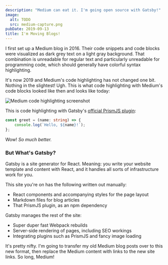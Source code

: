 ```yaml
---
description: "Medium can eat it. I'm going open source with Gatsby!"
image:
  alt: TODO
  src: medium-capture.png
pubDate: 2019-09-13
title: I'm Moving Blogs!
---
```



I first set up a Medium blog in 2016.
Their code snippets and code blocks were visualized as dark grey text on a light gray background.
That combination is unreadable for regular text and particularly unreadable for programming code, which should generally have colorful syntax highlighting.

It's now 2019 and Medium's code highlighting has not changed one bit.
Nothing in the slightest!
Ugh.
This is what code highlighting with Medium's code blocks looked like then and looks like today:

<img alt="Medium code highlighting screenshot" src={mediumCapture.src} />

This is code highlighting with Gatsby's [official PrismJS plugin](https://www.gatsbyjs.org/packages/gatsby-remark-prismjs):

```typescript
const greet = (name: string) => {
	console.log(`Hello, ${name}!`);
};
```

Wow!
_So much better._

### But What's Gatsby?

Gatsby is a site generator for React.
Meaning: you write your website template and content with React, and it handles all sorts of infrastructure work for you.

This site you're on has the following written out manually:

- React components and accompanying styles for the page layout
- Markdown files for blog articles
- That PrismJS plugin, as an npm dependency

Gatsby manages the rest of the site:

- Super duper fast Webpack rebuilds
- Server-side rendering of pages, including SEO workings
- Integrating plugins such as PrismJS and fancy image loading

It's pretty nifty.
I'm going to transfer my old Medium blog posts over to this new format,
then replace the Medium content with links to the new site links.
So long, Medium!
